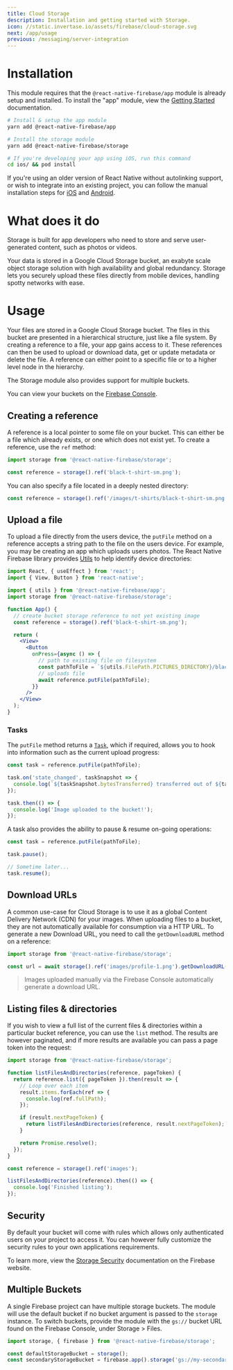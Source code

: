 ```yaml
---
title: Cloud Storage
description: Installation and getting started with Storage.
icon: //static.invertase.io/assets/firebase/cloud-storage.svg
next: /app/usage
previous: /messaging/server-integration
---
```


# Installation

This module requires that the `@react-native-firebase/app` module is already setup and installed. To install the "app" module, view the
[Getting Started](/) documentation.

```bash
# Install & setup the app module
yarn add @react-native-firebase/app

# Install the storage module
yarn add @react-native-firebase/storage

# If you're developing your app using iOS, run this command
cd ios/ && pod install
```

If you're using an older version of React Native without autolinking support, or wish to integrate into an existing project,
you can follow the manual installation steps for [iOS](/storage/usage/installation/ios) and [Android](/storage/usage/installation/android).

# What does it do

Storage is built for app developers who need to store and serve user-generated content, such as photos or videos.

<Youtube id="_tyjqozrEPY" />

Your data is stored in a Google Cloud Storage bucket, an exabyte scale object storage solution with high availability and
global redundancy. Storage lets you securely upload these files directly from mobile devices, handling spotty networks with ease.

# Usage

Your files are stored in a Google Cloud Storage bucket. The files in this bucket are presented in a hierarchical structure,
just like a file system. By creating a reference to a file, your app gains access to it. These references can then be
used to upload or download data, get or update metadata or delete the file. A reference can either point to a specific
file or to a higher level node in the hierarchy.

The Storage module also provides support for multiple buckets.

You can view your buckets on the [Firebase Console](https://console.firebase.google.com/project/_/storage/files).

## Creating a reference

A reference is a local pointer to some file on your bucket. This can either be a file which already exists, or one
which does not exist yet. To create a reference, use the `ref` method:

```js
import storage from '@react-native-firebase/storage';

const reference = storage().ref('black-t-shirt-sm.png');
```

You can also specify a file located in a deeply nested directory:

```js
const reference = storage().ref('/images/t-shirts/black-t-shirt-sm.png');
```

## Upload a file

To upload a file directly from the users device, the `putFile` method on a reference accepts a string path to the file
on the users device. For example, you may be creating an app which uploads users photos. The React Native Firebase
library provides [Utils](/app/utils) to help identify device directories:

```jsx
import React, { useEffect } from 'react';
import { View, Button } from 'react-native';

import { utils } from '@react-native-firebase/app';
import storage from '@react-native-firebase/storage';

function App() {
  // create bucket storage reference to not yet existing image
  const reference = storage().ref('black-t-shirt-sm.png');

  return (
    <View>
      <Button
        onPress={async () => {
          // path to existing file on filesystem
          const pathToFile = `${utils.FilePath.PICTURES_DIRECTORY}/black-t-shirt-sm.png`;
          // uploads file
          await reference.putFile(pathToFile);
        }}
      />
    </View>
  );
}
```

### Tasks

The `putFile` method returns a [`Task`](/reference/storage/task), which if required, allows you to hook into information
such as the current upload progress:

```js
const task = reference.putFile(pathToFile);

task.on('state_changed', taskSnapshot => {
  console.log(`${taskSnapshot.bytesTransferred} transferred out of ${taskSnapshot.totalBytes}`);
});

task.then(() => {
  console.log('Image uploaded to the bucket!');
});
```

A task also provides the ability to pause & resume on-going operations:

```js
const task = reference.putFile(pathToFile);

task.pause();

// Sometime later...
task.resume();
```

## Download URLs

A common use-case for Cloud Storage is to use it as a global Content Delivery Network (CDN) for your images. When uploading
files to a bucket, they are not automatically available for consumption via a HTTP URL. To generate a new Download URL, you
need to call the `getDownloadURL` method on a reference:

```js
import storage from '@react-native-firebase/storage';

const url = await storage().ref('images/profile-1.png').getDownloadURL();
```

> Images uploaded manually via the Firebase Console automatically generate a download URL.

## Listing files & directories

If you wish to view a full list of the current files & directories within a particular bucket reference, you can use
the `list` method. The results are however paginated, and if more results are available you can pass a page token into the request:

```js
import storage from '@react-native-firebase/storage';

function listFilesAndDirectories(reference, pageToken) {
  return reference.list({ pageToken }).then(result => {
    // Loop over each item
    result.items.forEach(ref => {
      console.log(ref.fullPath);
    });

    if (result.nextPageToken) {
      return listFilesAndDirectories(reference, result.nextPageToken);
    }

    return Promise.resolve();
  });
}

const reference = storage().ref('images');

listFilesAndDirectories(reference).then(() => {
  console.log('Finished listing');
});
```

## Security

By default your bucket will come with rules which allows only authenticated users on your project to access it. You can
however fully customize the security rules to your own applications requirements.

To learn more, view the [Storage Security](https://firebase.google.com/docs/storage/security/start) documentation
on the Firebase website.

## Multiple Buckets

A single Firebase project can have multiple storage buckets. The module will use the default bucket if no bucket argument
is passed to the `storage` instance. To switch buckets, provide the module with the `gs://` bucket URL found on the
Firebase Console, under Storage > Files.

```js
import storage, { firebase } from '@react-native-firebase/storage';

const defaultStorageBucket = storage();
const secondaryStorageBucket = firebase.app().storage('gs://my-secondary-bucket.appspot.com');
```
